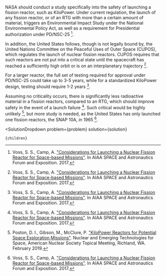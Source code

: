 

NASA should conduct a study specifically into the safety of launching a fission reactor, such as KiloPower. Under current regulation, the launch of any fission reactor, or of an RTG with more than a certain amount of material, triggers an Environmental Impact Study under the National Environmental Policy Act, as well as a requirement for Presidential authorization under PD/NSC-25 [^"14"].

In addition, the United States follows, though is not legally bound by, the United Nations Committee on the Peaceful Uses of Outer Space (CUPOS), which regulates the launch of nuclear fission reactors. CUPOS requires that such reactors are not put into a critical state until the spacecraft has reached a sufficiently high orbit or is on an interplanetary trajectory [^"14"].

For a larger reactor, the full set of testing required for approval under PD/NSC-25 could take up to 3-5 years, while for a standardized KiloPower design, testing should require 1-2 years [^"14"].

Assuming no criticality occurs, there is significantly less radioactive material in a fission reactors, compared to an RTG, which should improve safety in the event of a launch failure [^"14"]. Such critical would be highly unlikely [^"12"], but more study is needed, as the United States has only launched one fission reactors, the SNAP 10A, in 1965 [^"14"].

[^"12"]: Poston, D. I., Gibson, M., McClure, P. ["KiloPower Reactors for Potential Space Exploration Missions"](http://anstd.ans.org/NETS-2019-Papers/Track-4--Space-Reactors/abstract-96-0.pdf). Nuclear and Emerging Technologies for Space, American Nuclear Society Topical Meeting, Richland, WA. February 2019.

[^"14"]: Voss, S. S., Camp, A. ["Considerations for Launching a Nuclear Fission Reactor for Space-based Missions"](https://arc.aiaa.org/doi/abs/10.2514/6.2017-5202). In AIAA SPACE and Astronautics Forum and Exposition. 2017.

  <SolutionDropdown 
    problem={problem} 
    solution={solution}
  >
    {children}
  </SolutionDropdown>
